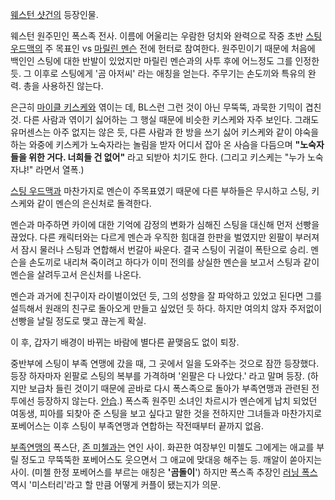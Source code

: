 [[웨스턴 샷건]]의 등장인물.

웨스턴 원주민인 폭스족 전사. 이름에 어울리는 우람한 덩치와 완력으로 작중 초반 [[스팅 우드맥]]의 주 목표인 vs [[마릴린 멘슨]] 전에 헌터로 참여한다. 원주민이기 때문에 처음에 백인인 스팅에 대한 반발이 있었지만 마릴린 멘슨과의 사투 후에 어느정도 그를 인정한 듯. 그 이후로 스팅에게 '곰 아저씨' 라는 애칭을 얻는다.
주무기는 손도끼와 특유의 완력. 총을 사용하진 않는다.

은근히 [[마이클 키스케]]와 엮이는 데, BL스런 그런 것이 아닌 무뚝뚝, 과묵한 기믹이 겹친 것. 다른 사람과 엮이기 싫어하는 그 행실 때문에 비슷한 키스케와 자주 보인다.
그래도 유머센스는 아주 없지는 않은 듯, 다른 사람과 한 방을 쓰기 싫어 키스케와 같이 야숙을 하는 와중에 키스케가 노숙자라는 놀림을 받자 어디서 잡아 온 사슴을 다듬으며 '''"노숙자들을 위한 거다. 너희들 건 없어"''' 라고 되받아 치기도 한다. (그리고 키스케는 "누가 노숙자냐!" 라면서 열폭.)

[[스팅 우드맥]]과 마찬가지로 멘슨이 주목표였기 때문에 다른 부하들은 무시하고 스팅, 키스케와 같이 멘슨의 은신처로 돌격한다.

멘슨과 마주하면 카이에 대한 기억에 감정의 변화가 심해진 스팅을 대신해 먼저 선빵을 끊었다. 다른 캐릭터와는 다르게 멘슨과 우직한 힘대결 한판을 벌였지만 왼팔이 부러져서 잠시 물러나 스팅과 연합해서 번갈아 싸운다.
결국 스팅이 귀걸이 폭탄으로 승리. 멘슨을 손도끼로 내리쳐 죽이려고 하다가 이미 전의를 상실한 멘슨을 보고서 스팅과 같이 멘슨을 살려두고서 은신처를 나온다.

멘슨과 과거에 친구이자 라이벌이었던 듯, 그의 성향을 잘 파악하고 있었고 된다면 그를 설득해서 원래의 친구로 돌아오게 만들고 싶었던 듯 하다. 하지만 여의치 않자 주저없이 선빵을 날릴 정도로 맺고 끊는게 확실.

이 후, 갑자기 배경이 바뀌는 바람에 별다른 끝맺음도 없이 퇴장.

중반부에 스팅이 부족 연맹에 갔을 때, 그 곳에서 일을 도와주는 것으로 잠깐 등장했다. 등장 하자마자 왼팔로 스팅의 복부를 가격하며 '왼팔은 다 나았다.' 라고 말며 등장. (하지만 보급차 들린 것이기 때문에 곧바로 다시 폭스족으로 돌아가 부족연맹과 관련된 전투에선 등장하지 않는다. [[안습]].)
폭스족 원주민 소녀인 차르시가 멘슨에게 납치 되었던 여동생, 피아를 되찾아 준 스팅을 보고 싶다고 말한 것을 전하지만 그녀들과 마찬가지로 포베어스는 이후 스팅이 부족연맹과 연합하는 작전때부터 끝까지 없음.

[[부족연맹]]의 폭스단, [[존 미첼]]과는 연인 사이. 화끈한 여장부인 미첼도 그에게는 애교를 부릴 정도고 무뚝뚝한 포베어스도 웃으면서 그 애교에 맞대응 해주는 등. 깨알이 쏟아지는 사이. (미첼 한정 포베어스를 부르는 애칭은 ''''곰돌이'''')
하지만 폭스족 추장인 [[러닝 폭스]] 역시 '미스터리'라고 할 만큼 어떻게 커플이 됐는지가 의문.
